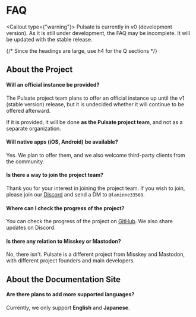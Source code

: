 
# FAQ

<Callout type={"warning"}>
  Pulsate is currently in v0 (development version). As it is still under development, the FAQ may be incomplete. It will be updated with the stable release.
</Callout>

{/* Since the headings are large, use h4 for the Q sections */}

## About the Project

#### Will an official instance be provided?

The Pulsate project team plans to offer an official instance up until the v1 (stable version) release, but it is undecided whether it will continue to be offered afterward.

If it is provided, it will be done **as the Pulsate project team**, and not as a separate organization.

#### Will native apps (iOS, Android) be available?

Yes. We plan to offer them, and we also welcome third-party clients from the community.

#### Is there a way to join the project team?

Thank you for your interest in joining the project team. If you wish to join, please join our [Discord](https://link.pulsate.dev) and send a DM to `@laminne33569`.

#### Where can I check the progress of the project?

You can check the progress of the project on [GitHub](https://link.pulsate.dev/github). We also share updates on Discord.

#### Is there any relation to Misskey or Mastodon?

No, there isn't. Pulsate is a different project from Misskey and Mastodon, with different project founders and main developers.

## About the Documentation Site

#### Are there plans to add more supported languages?

Currently, we only support **English** and **Japanese**.
